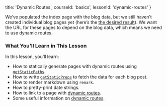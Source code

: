 
  title: 'Dynamic Routes',
  courseId: 'basics',
  lessonId: 'dynamic-routes'
}

We’ve populated the index page with the blog data, but we still haven’t created individual blog pages yet (here’s the [the desired result](https://next-learn-starter.now.sh/)). We want the URL for these pages to depend on the blog data, which means we need to use dynamic routes.

### What You’ll Learn in This Lesson

In this lesson, you’ll learn:

- How to statically generate pages with dynamic routes using [`getStaticPaths`](/docs/basic-features/data-fetching#getstaticpaths-static-generation).
- How to write [`getStaticProps`](/docs/basic-features/data-fetching#getstaticprops-static-generation) to fetch the data for each blog post.
- How to render markdown using `remark`.
- How to pretty-print date strings.
- How to link to a page with [dynamic routes](/docs/routing/dynamic-routes).
- Some useful information on [dynamic routes](/docs/routing/dynamic-routes).

